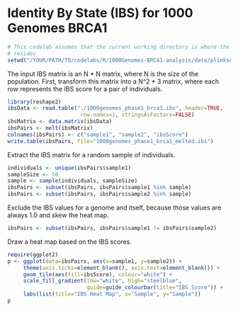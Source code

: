 # Identity By State (IBS) for 1000 Genomes BRCA1

```r
# This codelab assumes that the current working directory is where the Rmd file
# resides
setwd("/YOUR/PATH/TO/codelabs/R/1000Genomes-BRCA1-analysis/data/plinkseqIBS/brca1")
```

The input IBS matrix is an N * N matrix, where N is the size of the
population. First, transform this matrix into a N^2 * 3 matrix, where
each row represents the IBS score for a pair of individuals.

```r
library(reshape2)
ibsData <- read.table("./1000genomes_phase1_brca1.ibs", header=TRUE,
                       row.names=1, stringsAsFactors=FALSE)
ibsMatrix <- data.matrix(ibsData)
ibsPairs <- melt(ibsMatrix)
colnames(ibsPairs) <- c("sample1", "sample2", "ibsScore")
write.table(ibsPairs, file="1000genomes_phase1_brca1_melted.ibs")
```

Extract the IBS matrix for a random sample of individuals.

```r
individuals <- unique(ibsPairs$sample1)
sampleSize <- 50
sample <- sample(individuals, sampleSize)
ibsPairs <- subset(ibsPairs, ibsPairs$sample1 %in% sample)
ibsPairs <- subset(ibsPairs, ibsPairs$sample2 %in% sample)
```

Exclude the IBS values for a genome and itself, because those values are always
1.0 and skew the heat map.

```r
ibsPairs <- subset(ibsPairs, ibsPairs$sample1 != ibsPairs$sample2)
```

Draw a heat map based on the IBS scores.

```r
require(ggplot2)
p <- ggplot(data=ibsPairs, aes(x=sample1, y=sample2)) +
     theme(axis.ticks=element_blank(), axis.text=element_blank()) +
     geom_tile(aes(fill=ibsScore), colour="white") +
     scale_fill_gradient(low="white", high="steelblue",
                         guide=guide_colourbar(title="IBS Score")) +
     labs(list(title="IBS Heat Map", x="Sample", y="Sample"))
p
```

